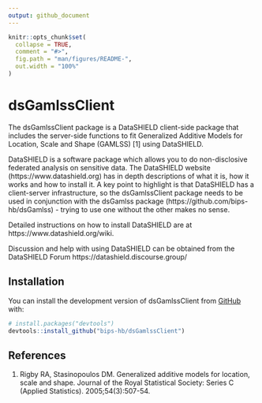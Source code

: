 ```yaml
---
output: github_document
---
```


<!-- README.md is generated from README.Rmd. Please edit that file -->

```r
knitr::opts_chunk$set(
  collapse = TRUE,
  comment = "#>",
  fig.path = "man/figures/README-",
  out.width = "100%"
)
```

# dsGamlssClient

<!-- badges: start -->

<!-- badges: end -->

The dsGamlssClient package is a DataSHIELD client-side package that includes the server-side functions to fit Generalized Additive Models for Location, Scale and Shape (GAMLSS) [1] using DataSHIELD. 

DataSHIELD is a software package which allows you to do non-disclosive federated analysis on sensitive data. The DataSHIELD website (https://www.datashield.org) has in depth descriptions of what it is, how it works and how to install it. A key point to highlight is that DataSHIELD has a client-server infrastructure, so the dsGamlssClient package needs to be used in conjunction with the dsGamlss package (https://github.com/bips-hb/dsGamlss) - trying to use one without the other makes no sense.

Detailed instructions on how to install DataSHIELD are at https://www.datashield.org/wiki.

Discussion and help with using DataSHIELD can be obtained from the DataSHIELD Forum https://datashield.discourse.group/


## Installation

You can install the development version of dsGamlssClient from [GitHub](https://github.com/) with:

``` r
# install.packages("devtools")
devtools::install_github("bips-hb/dsGamlssClient")
```

## References
1. Rigby RA, Stasinopoulos DM. Generalized additive models for location, scale and shape. Journal of the Royal Statistical Society: Series C (Applied Statistics). 2005;54(3):507-54.